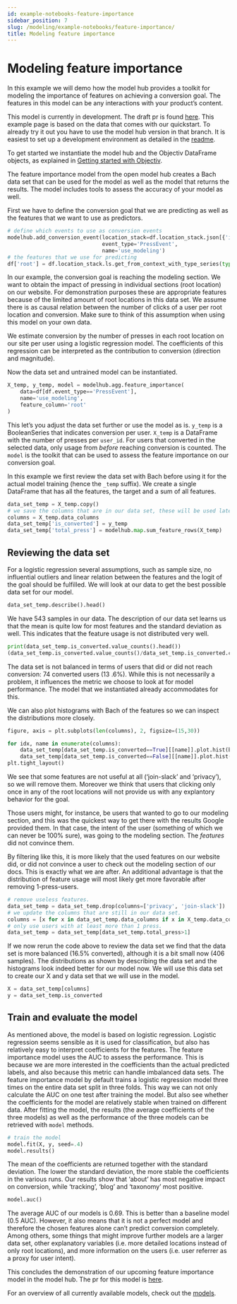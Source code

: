 ```yaml
---
id: example-notebooks-feature-importance
sidebar_position: 7
slug: /modeling/example-notebooks/feature-importance/
title: Modeling feature importance
---
```


# Modeling feature importance

In this example we will demo how the model hub provides a toolkit for modeling the importance of features
on achieving a conversion goal. The features in this model can be any interactions with your product’s
content.

This model is currently in development. The draft pr is found [here](https://github.com/objectiv/objectiv-analytics/pull/662/). This example page is based on the data that
comes with our quickstart. To already try it out you have to use the model hub version in that branch. It
is easiest to set up a development environment as detailed in the [readme](https://github.com/objectiv/objectiv-analytics/tree/main/modelhub#setup-development-environment).

To get started we instantiate the model hub and the Objectiv DataFrame objects, as explained in
[Getting started with Objectiv](/modeling/example-notebooks/index.mdx#getting-started-with-objectiv).

The feature importance model from the open model hub creates a Bach data set that can be used for the model
as well as the model that returns the results. The model includes tools to assess the accuracy of your
model as well.

First we have to define the conversion goal that we are predicting as well as the features that we want to
use as predictors.

```python
# define which events to use as conversion events
modelhub.add_conversion_event(location_stack=df.location_stack.json[{'id': 'modeling', '_type': 'RootLocationContext'}:],
                              event_type='PressEvent',
                              name='use_modeling')
# the features that we use for predicting
df['root'] = df.location_stack.ls.get_from_context_with_type_series(type='RootLocationContext', key='id')
```

In our example, the conversion goal is reaching the modeling section. We want to obtain the impact of
pressing in individual sections (root location) on our website. For demonstration purposes these
are appropriate features because of the limited amount of root locations in this data set. We assume there
is as causal relation between the number of clicks of a user per root location and conversion.
Make sure to think of this assumption when using this model on your own data.

We estimate conversion by the number of presses in each root location on our site per user using a logistic
regression model. The coefficients of this regression can be interpreted as the contribution to conversion
(direction and magnitude).

Now the data set and untrained model can be instantiated.

```python
X_temp, y_temp, model = modelhub.agg.feature_importance(
    data=df[df.event_type=='PressEvent'],
    name='use_modeling',
    feature_column='root'
)
```

This let’s you adjust the data set further or use the model as is. `y_temp` is a BooleanSeries that
indicates conversion per user. `X_temp` is a DataFrame with the number
of presses per `user_id`. For users that converted in the selected data, only usage from _before_
reaching conversion is counted. The `model` is the
toolkit that can be used to assess the feature importance on our conversion goal.

In this example we first review the data set with Bach before using it for the actual model training (hence
the `_temp` suffix). We create a single DataFrame that has all the features, the target and a sum of all
features.

```python
data_set_temp = X_temp.copy()
# we save the columns that are in our data set, these will be used later.
columns = X_temp.data_columns
data_set_temp['is_converted'] = y_temp
data_set_temp['total_press'] = modelhub.map.sum_feature_rows(X_temp)
```

## Reviewing the data set

For a logistic regression several assumptions, such as sample size, no influential outliers and linear
relation between the features and the logit of the goal should be fulfilled. We will look at our data to
get the best possible data set for our model.

```python
data_set_temp.describe().head()
```

We have 543 samples in our data. The description of our data set learns us that the mean is quite low for
most features and the standard deviation as well. This indicates that the feature usage is not distributed
very well.

```python
print(data_set_temp.is_converted.value_counts().head())
(data_set_temp.is_converted.value_counts()/data_set_temp.is_converted.count()).head()
```

The data set is not balanced in terms of users that did or did not reach conversion: 74 converted users (13
.6%). While this is not necessarily a problem, it influences the metric we choose to look at for model
performance. The model that we instantiated already accommodates for this.

We can also plot histograms with Bach of the features so we can inspect the distributions more closely.

```python
figure, axis = plt.subplots(len(columns), 2, figsize=(15,30))

for idx, name in enumerate(columns):
    data_set_temp[data_set_temp.is_converted==True][[name]].plot.hist(bins=20, title='Converted', ax=axis[idx][0])
    data_set_temp[data_set_temp.is_converted==False][[name]].plot.hist(bins=20, title='Not converted', ax=axis[idx][1])
plt.tight_layout()
```

We see that some features are not useful at all (‘join-slack’ and ‘privacy’), so we will remove them. Moreover
we think that users that clicking only once in any of the root locations will not provide us with any
explantory behavior for the goal.

Those users might, for instance, be users that wanted to go to our modeling section, and this was the
quickest way to get there with the results Google provided them. In that case, the intent of the user
(something of which we can never be 100% sure), was going to the modeling section. The _features_ did not
convince them.

By filtering like this, it is more likely that the used features on our website did, or did not convince a
user to check out the modeling section of our docs. This is exactly what we are after. An additional
advantage is that the distribution of feature usage will most likely get more favorable after removing
1-press-users.

```python
# remove useless features.
data_set_temp = data_set_temp.drop(columns=['privacy', 'join-slack'])
# we update the columns that are still in our data set.
columns = [x for x in data_set_temp.data_columns if x in X_temp.data_columns]
# only use users with at least more than 1 press.
data_set_temp = data_set_temp[data_set_temp.total_press>1]
```

If we now rerun the code above to review the data set we find that the data set is more balanced (16.5%
converted), although it is a bit small now (406 samples). The distributions as shown by describing the data
set and the histograms look indeed better for our model now. We will use this data set to create our X and
y data set that we will use in the model.

```python
X = data_set_temp[columns]
y = data_set_temp.is_converted
```

## Train and evaluate the model

As mentioned above, the model is based on logistic regression. Logistic regression seems sensible as it is
used for classification, but also has relatively easy to interpret coefficients for the features. The
feature importance model uses the AUC to assess the performance. This is because we are more interested in
the coefficients than the actual predicted labels, and also because this metric can handle imbalanced data
sets. The feature importance model by default trains a logistic regression model three times on the entire
data set split in three folds. This way we can not only calculate the AUC on one test after training the
model. But also see whether the coefficients for the model are relatively stable when trained on different
data. After fitting the model, the results (the average coefficients of the three models) as well as the
performance of the three models can be retrieved with `model` methods.

```python
# train the model
model.fit(X, y, seed=.4)
model.results()
```

The mean of the coefficients are returned together with the standard deviation. The lower the standard
deviation, the more stable the coefficients in the various runs. Our results show that ‘about’ has most
negative impact on conversion, while ‘tracking’, ‘blog’ and ‘taxonomy’ most positive.

```python
model.auc()
```

The average AUC of our models is 0.69. This is better than a baseline model (0.5 AUC). However, it also
means that it is not a perfect model and therefore the chosen features alone can’t predict
conversion completely.
Among others, some things that might improve further models are a larger data set, other explanatory
variables (i.e. more detailed locations instead of only root locations), and more information on the users
(i.e. user referrer as a proxy for user intent).

This concludes the demonstration of our upcoming feature importance model in the model hub. The pr for
this model is [here](https://github.com/objectiv/objectiv-analytics/pull/662/).

For an overview of all currently available models, check out the [models](/modeling/open-model-hub/models/index.mdx).
